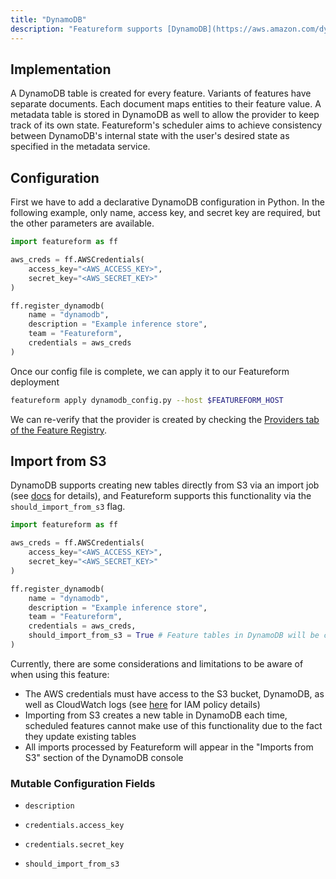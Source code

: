 ```yaml
---
title: "DynamoDB"
description: "Featureform supports [DynamoDB](https://aws.amazon.com/dynamodb/) as an Inference Store."
---
```


## Implementation

A DynamoDB table is created for every feature. Variants of features have separate documents. Each document maps entities to their feature value. A metadata table is stored in DynamoDB as well to allow the provider to keep track of its own state. Featureform's scheduler aims to achieve consistency between DynamoDB's internal state with the user's desired state as specified in the metadata service.

## Configuration

First we have to add a declarative DynamoDB configuration in Python. In the following example, only name, access key, and secret key are required, but the other parameters are available.

```py dynamodb\_config.py
import featureform as ff

aws_creds = ff.AWSCredentials(
    access_key="<AWS_ACCESS_KEY>",
    secret_key="<AWS_SECRET_KEY>"
)

ff.register_dynamodb(
    name = "dynamodb",
    description = "Example inference store",
    team = "Featureform",
    credentials = aws_creds
)
```

Once our config file is complete, we can apply it to our Featureform deployment

```bash
featureform apply dynamodb_config.py --host $FEATUREFORM_HOST
```

We can re-verify that the provider is created by checking the [Providers tab of the Feature Registry](/getting-started/search-monitor-discovery-feature-registry-ui-cli).

## Import from S3

DynamoDB supports creating new tables directly from S3 via an import job (see [docs](https://docs.aws.amazon.com/amazondynamodb/latest/developerguide/S3DataImport.HowItWorks.html) for details), and Featureform supports this functionality via the `should_import_from_s3` flag.

```py dynamodb\_config.py
import featureform as ff

aws_creds = ff.AWSCredentials(
    access_key="<AWS_ACCESS_KEY>",
    secret_key="<AWS_SECRET_KEY>"
)

ff.register_dynamodb(
    name = "dynamodb",
    description = "Example inference store",
    team = "Featureform",
    credentials = aws_creds,
    should_import_from_s3 = True # Feature tables in DynamoDB will be created via S3 import
)
```

Currently, there are some considerations and limitations to be aware of when using this feature:

* The AWS credentials must have access to the S3 bucket, DynamoDB, as well as CloudWatch logs (see [here](https://docs.aws.amazon.com/amazondynamodb/latest/developerguide/S3DataImport.Requesting.html) for IAM policy details)
* Importing from S3 creates a new table in DynamoDB each time, scheduled features cannot make use of this functionality due to the fact they update existing tables
* All imports processed by Featureform will appear in the "Imports from S3" section of the DynamoDB console

### Mutable Configuration Fields

* `description`

* `credentials.access_key`

* `credentials.secret_key`

* `should_import_from_s3`
